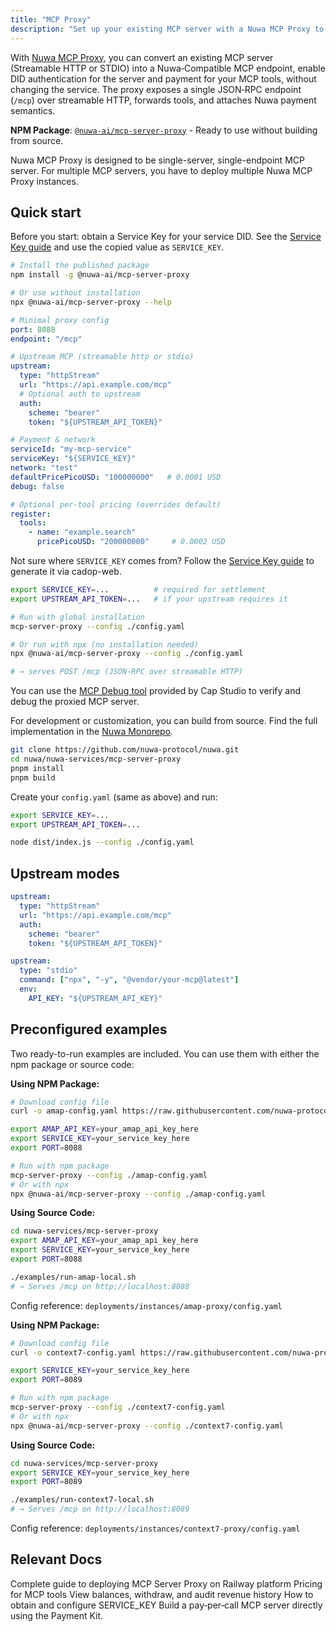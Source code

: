 ```yaml
---
title: "MCP Proxy"
description: "Set up your existing MCP server with a Nuwa MCP Proxy to start accepting payments"
---
```


With [Nuwa MCP Proxy](https://github.com/nuwa-protocol/nuwa/tree/main/nuwa-services/mcp-server-proxy), you can convert an existing MCP server (Streamable HTTP or STDIO) into a Nuwa‑Compatible MCP endpoint, enable DID authentication for the server and payment for your MCP tools, without changing the service. The proxy exposes a single JSON‑RPC endpoint (`/mcp`) over streamable HTTP, forwards tools, and attaches Nuwa payment semantics.

**NPM Package**: [`@nuwa-ai/mcp-server-proxy`](https://www.npmjs.com/package/@nuwa-ai/mcp-server-proxy) - Ready to use without building from source. 

<Note>
Nuwa MCP Proxy is designed to be single-server, single-endpoint MCP server. For multiple MCP servers, you have to deploy multiple Nuwa MCP Proxy instances.
</Note>

## Quick start

<Note>
Before you start: obtain a Service Key for your service DID. See the
<a href="/build-caps/service-key">Service Key guide</a> and use the copied value as
<code>SERVICE_KEY</code>.
</Note>

<Tabs>
<Tab title="Using NPM Package (Recommended)">

<Steps>
<Step title="Install globally">

```bash
# Install the published package
npm install -g @nuwa-ai/mcp-server-proxy

# Or use without installation
npx @nuwa-ai/mcp-server-proxy --help
```

</Step>

<Step title="Create a config.yaml">

```yaml
# Minimal proxy config
port: 8088
endpoint: "/mcp"

# Upstream MCP (streamable http or stdio)
upstream:
  type: "httpStream"
  url: "https://api.example.com/mcp"
  # Optional auth to upstream
  auth:
    scheme: "bearer"
    token: "${UPSTREAM_API_TOKEN}"

# Payment & network
serviceId: "my-mcp-service"
serviceKey: "${SERVICE_KEY}"
network: "test"
defaultPricePicoUSD: "100000000"   # 0.0001 USD
debug: false

# Optional per-tool pricing (overrides default)
register:
  tools:
    - name: "example.search"
      pricePicoUSD: "200000000"     # 0.0002 USD
```

<Tip>
Not sure where <code>SERVICE_KEY</code> comes from? Follow the
<a href="/build-caps/service-key">Service Key guide</a> to generate it via cadop-web.
</Tip>

</Step>

<Step title="Run the proxy">

```bash
export SERVICE_KEY=...          # required for settlement
export UPSTREAM_API_TOKEN=...   # if your upstream requires it

# Run with global installation
mcp-server-proxy --config ./config.yaml

# Or run with npx (no installation needed)
npx @nuwa-ai/mcp-server-proxy --config ./config.yaml

# → serves POST /mcp (JSON-RPC over streamable HTTP)
```

</Step>

<Step title="Verify the proxied MCP server">

You can use the [MCP Debug tool](https://test-app.nuwa.dev/cap-studio/mcp) provided by Cap Studio to verify and debug the proxied MCP server.

</Step>
</Steps>

</Tab>

<Tab title="Build from Source">

<Steps>
<Step title="Clone and build">

For development or customization, you can build from source. Find the full implementation in the [Nuwa Monorepo](https://github.com/rooch-network/nuwa/tree/main/nuwa-services/mcp-server-proxy).

```bash
git clone https://github.com/nuwa-protocol/nuwa.git
cd nuwa/nuwa-services/mcp-server-proxy
pnpm install
pnpm build
```
</Step>

<Step title="Create config and run">

Create your `config.yaml` (same as above) and run:

```bash
export SERVICE_KEY=...
export UPSTREAM_API_TOKEN=...

node dist/index.js --config ./config.yaml
```

</Step>
</Steps>

</Tab>
</Tabs>

## Upstream modes

<Tabs>
<Tab title="httpStream">

```yaml
upstream:
  type: "httpStream"
  url: "https://api.example.com/mcp"
  auth:
    scheme: "bearer"
    token: "${UPSTREAM_API_TOKEN}"
```

</Tab>
<Tab title="stdio">

```yaml
upstream:
  type: "stdio"
  command: ["npx", "-y", "@vendor/your-mcp@latest"]
  env:
    API_KEY: "${UPSTREAM_API_KEY}"
```

</Tab>
</Tabs>



## Preconfigured examples

Two ready-to-run examples are included. You can use them with either the npm package or source code:

<Tabs>
<Tab title="Amap proxy (HTTP upstream)">

**Using NPM Package:**
```bash
# Download config file
curl -o amap-config.yaml https://raw.githubusercontent.com/nuwa-protocol/nuwa/main/nuwa-services/mcp-server-proxy/deployments/instances/amap-proxy/config.yaml

export AMAP_API_KEY=your_amap_api_key_here
export SERVICE_KEY=your_service_key_here
export PORT=8088

# Run with npm package
mcp-server-proxy --config ./amap-config.yaml
# Or with npx
npx @nuwa-ai/mcp-server-proxy --config ./amap-config.yaml
```

**Using Source Code:**
```bash
cd nuwa-services/mcp-server-proxy
export AMAP_API_KEY=your_amap_api_key_here
export SERVICE_KEY=your_service_key_here
export PORT=8088

./examples/run-amap-local.sh
# → Serves /mcp on http://localhost:8088
```

Config reference: `deployments/instances/amap-proxy/config.yaml`

</Tab>

<Tab title="Context7 proxy (stdio upstream)">

**Using NPM Package:**
```bash
# Download config file
curl -o context7-config.yaml https://raw.githubusercontent.com/nuwa-protocol/nuwa/main/nuwa-services/mcp-server-proxy/deployments/instances/context7-proxy/config.yaml

export SERVICE_KEY=your_service_key_here
export PORT=8089

# Run with npm package
mcp-server-proxy --config ./context7-config.yaml
# Or with npx
npx @nuwa-ai/mcp-server-proxy --config ./context7-config.yaml
```

**Using Source Code:**
```bash
cd nuwa-services/mcp-server-proxy
export SERVICE_KEY=your_service_key_here
export PORT=8089

./examples/run-context7-local.sh
# → Serves /mcp on http://localhost:8089
```

Config reference: `deployments/instances/context7-proxy/config.yaml`

</Tab>
</Tabs>


## Relevant Docs

<CardGroup cols={2}>
    <Card title="Railway Deployment Tutorial" icon="train" href="/tutorials/deploy-mcp-proxy-railway">
      Complete guide to deploying MCP Server Proxy on Railway platform
    </Card>
    <Card title="MCP Pricing" icon="dollar-sign" href="/build-caps/service-pricing">
      Pricing for MCP tools
    </Card>
    <Card title="Revenue" icon="money-bill-wave" href="/build-caps/revenue">
      View balances, withdraw, and audit revenue history
    </Card>
    <Card title="Service Key" icon="key" href="/build-caps/service-key">
      How to obtain and configure SERVICE_KEY
    </Card>
    <Card title="MCP Server" icon="server" href="/build-caps/mcp-server">
      Build a pay‑per‑call MCP server directly using the Payment Kit.
    </Card>
</CardGroup>


